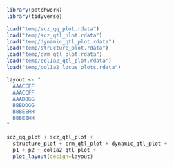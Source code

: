 ```r
library(patchwork)
library(tidyverse)

```

```r
load("temp/scz_qq_plot.rdata")
load("temp/scz_qtl_plot.rdata")
load("temp/dynamic_qtl_plot.rdata")
load("temp/structure_plot.rdata")
load("temp/crm_qtl_plot.rdata")
load("temp/col1a2_qtl_plot.rdata")
load("temp/col1a2_locus_plots.rdata")
```

```r
layout <- "
  AAACCFF
  AAACCFF
  AAADDGG
  BBBDDGG
  BBBEEHH
  BBBEEHH
"

scz_qq_plot + scz_qtl_plot + 
  structure_plot + crm_qtl_plot + dynamic_qtl_plot +
  p1 + p2 + col1a2_qtl_plot + 
  plot_layout(design=layout)
```

